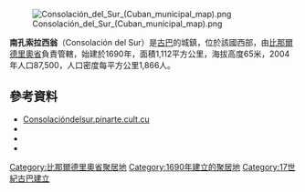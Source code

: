 [[Image:Consolación_del_Sur_(Cuban_municipal_map).png|right]]

{{Coord|22|30|30|N|83|31|2|W|display=title}}

'''南孔索拉西翁'''（Consolación del Sur）是[[古巴|古巴]]的城鎮，位於該國西部，由[[比那爾德里奧省|比那爾德里奧省]]負責管轄，始建於1690年，面積1,112平方公里，海拔高度65米，2004年人口87,500，人口密度每平方公里1,866人。

==參考資料==
*[https://web.archive.org/web/20140515022841/http://www.consolaciondelsur.pinarte.cult.cu/home/ Consolacióndelsur.pinarte.cult.cu]
*{{Cite web|url=http://www.guije.com/pueblo/municipios/psur/index.htm|title=Consolación del Sur|author=Guije.com|accessdate=2007-10-07|language=es|archive-date=2019-11-02|archive-url=https://web.archive.org/web/20191102094409/http://www.guije.com/pueblo/municipios/psur/index.htm|dead-url=no}}
*{{Cite web |url=http://www.atenas.inf.cu/todo/Estadisticas/TABLA%20No_3balance.htm |title=2004 Population trends, by Province and Municipality |author=Atenas.cu |year=2004 |accessdate=2007-10-07 |archiveurl=https://web.archive.org/web/20060714001016/http://www.atenas.inf.cu/todo/Estadisticas/TABLA%20No_3balance.htm |archivedate=2006-07-14 |language=es |deadurl=yes }}
*{{Cite web|url=http://www.statoids.com/ycu.html|title=Municipios of Cuba|author=Statoids|date=July 2003|accessdate=2007-10-07|archive-date=2015-08-11|archive-url=https://web.archive.org/web/20150811202622/http://www.statoids.com/ycu.html|dead-url=no}}

{{DEFAULTSORT:Consolación del Sur}}
[[Category:比那爾德里奧省聚居地|Category:比那爾德里奧省聚居地]]
[[Category:1690年建立的聚居地|Category:1690年建立的聚居地]]
[[Category:17世紀古巴建立|Category:17世紀古巴建立]]

{{Cuba-geo-stub}}